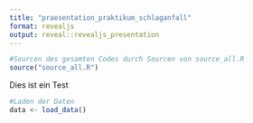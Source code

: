```yaml
---
title: "praesentation_praktikum_schlaganfall"
format: revealjs
output: reveal::revealjs_presentation
---
```


```r
#Sourcen des gesamten Codes durch Sourcen von source_all.R 
source("source_all.R")
```

Dies ist ein Test

```r
#Laden der Daten
data <- load_data()
```


